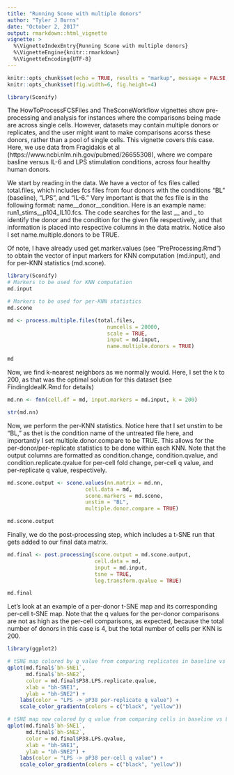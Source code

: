 ```yaml
---
title: "Running Scone with multiple donors"
author: "Tyler J Burns"
date: "October 2, 2017"
output: rmarkdown::html_vignette
vignette: >
  %\VignetteIndexEntry{Running Scone with multiple donors}
  %\VignetteEngine{knitr::rmarkdown}
  %\VignetteEncoding{UTF-8}
---
```


```r
knitr::opts_chunk$set(echo = TRUE, results = "markup", message = FALSE, warning = FALSE)
knitr::opts_chunk$set(fig.width=6, fig.height=4) 
```
```r
library(Sconify)
```

The HowToProcessFCSFiles and TheSconeWorkflow vignettes show pre-processing and analysis for instances where the comparisons being made are across single cells. However, datasets may contain multiple donors or replicates, and the user might want to make comparisons acorss these donors, rather than a pool of single cells. This vignette covers this case. Here, we use data from Fragidakis et al (https://www.ncbi.nlm.nih.gov/pubmed/26655308), where we compare basline versus IL-6 and LPS stimulation conditions, across four healthy human donors. 

We start by reading in the data. We have a vector of fcs files called total.files, which includes fcs files from four donors with the conditions "BL" (baseline), "LPS", and "IL-6." Very important is that the fcs file is in the following format: name__donor__condition. Here is an example name: run1_stims__p104_IL10.fcs. The code searches for the last __ and _ to identify the donor and the condition for the given file respectively, and that information is placed into respective columns in the data matrix. Notice also I set name.multiple.donors to be TRUE. 

Of note, I have already used get.marker.values (see "PreProcessing.Rmd") to obtain the vector of input markers for KNN computation (md.input), and for per-KNN statistics (md.scone). 

```r
library(Sconify)
# Markers to be used for KNN computation
md.input

# Markers to be used for per-KNN statistics
md.scone
```

```r
md <- process.multiple.files(total.files,
                                numcells = 20000,
                                scale = TRUE,
                                input = md.input,
                                name.multiple.donors = TRUE)
```

```r
md
```

Now, we find k-nearest neighbors as we normally would. Here, I set the k to 200, as that was the optimal solution for this dataset (see FindingIdealK.Rmd for details)
```r
md.nn <- fnn(cell.df = md, input.markers = md.input, k = 200)
```

```r
str(md.nn)
```

Now, we perform the per-KNN statistics. Notice here that I set unstim to be "BL," as thet is the condition name of the untreated file here, and importantly I set multiple.donor.compare to be TRUE. This allows for the per-donor/per-replicate statistics to be done within each KNN. Note that the output columns are formatted as condition.change, condition.qvalue, and condition.replicate.qvalue for per-cell fold change, per-cell q value, and per-replicate q value, respectively. 

```r
md.scone.output <- scone.values(nn.matrix = md.nn,
                         cell.data = md,
                         scone.markers = md.scone,
                         unstim = "BL",
                         multiple.donor.compare = TRUE)
```

```r
md.scone.output
```

Finally, we do the post-processing step, which includes a t-SNE run that gets added to our final data matrix. 
```r
md.final <- post.processing(scone.output = md.scone.output,
                            cell.data = md,
                            input = md.input,
                            tsne = TRUE,
                            log.transform.qvalue = TRUE)
```

```r
md.final
```

Let's look at an example of a per-donor t-SNE map and its corresponding per-cell t-SNE map. Note that the q values for the per-donor comparisons are not as high as the per-cell comparisons, as expected, because the total number of donors in this case is 4, but the total number of cells per KNN is 200. 

```r
library(ggplot2)

# tSNE map colored by q value from comparing replicates in baseline vs LPS conditions
qplot(md.final$`bh-SNE1`, 
      md.final$`bh-SNE2`, 
      color = md.final$P38.LPS.replicate.qvalue, 
      xlab = "bh-SNE1",
      ylab = "bh-SNE2") + 
    labs(color = "LPS -> pP38 per-replicate q value") + 
    scale_color_gradientn(colors = c("black", "yellow")) 

# tSNE map now colored by q value from comparing cells in baseline vs LPS conditions
qplot(md.final$`bh-SNE1`, 
      md.final$`bh-SNE2`, 
      color = md.final$P38.LPS.qvalue, 
      xlab = "bh-SNE1",
      ylab = "bh-SNE2") + 
    labs(color = "LPS -> pP38 per-cell q value") + 
    scale_color_gradientn(colors = c("black", "yellow"))
```




